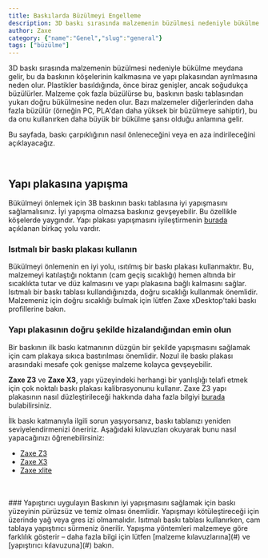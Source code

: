 ```yaml
---
title: Baskılarda Büzülmeyi Engelleme
description: 3D baskı sırasında malzemenin büzülmesi nedeniyle bükülme meydana gelir, bu da baskının köşelerinin kalkmasına ve yapı plakasından ayrılmasına neden olur.
author: Zaxe
category: {"name":"Genel","slug":"general"}
tags: ["büzülme"]
---
```


3D baskı sırasında malzemenin büzülmesi nedeniyle bükülme meydana gelir, bu da baskının köşelerinin kalkmasına ve yapı plakasından ayrılmasına neden olur. Plastikler basıldığında, önce biraz genişler, ancak soğudukça büzülürler. Malzeme çok fazla büzülürse bu, baskının baskı tablasından yukarı doğru bükülmesine neden olur. Bazı malzemeler diğerlerinden daha fazla büzülür (örneğin PC, PLA'dan daha yüksek bir büzülmeye sahiptir), bu da onu kullanırken daha büyük bir bükülme şansı olduğu anlamına gelir.

Bu sayfada, baskı çarpıklığının nasıl önleneceğini veya en aza indirileceğini açıklayacağız.

<br/>

## Yapı plakasına yapışma
Bükülmeyi önlemek için 3B baskının baskı tablasına iyi yapışmasını sağlamalısınız. İyi yapışma olmazsa baskınız gevşeyebilir. Bu özellikle köşelerde yaygındır. Yapı plakası yapışmasını iyileştirmenin [burada](#) açıklanan birkaç yolu vardır.

### Isıtmalı bir baskı plakası kullanın
Bükülmeyi önlemenin en iyi yolu, ısıtılmış bir baskı plakası kullanmaktır. Bu, malzemeyi katılaştığı noktanın (cam geçiş sıcaklığı) hemen altında bir sıcaklıkta tutar ve düz kalmasını ve yapı plakasına bağlı kalmasını sağlar. Isıtmalı bir baskı tablası kullandığınızda, doğru sıcaklığı kullanmak önemlidir. Malzemeniz için doğru sıcaklığı bulmak için lütfen Zaxe xDesktop'taki baskı profillerine bakın.

### Yapı plakasının doğru şekilde hizalandığından emin olun
Bir baskının ilk baskı katmanının düzgün bir şekilde yapışmasını sağlamak için cam plakaya sıkıca bastırılması önemlidir. Nozul ile baskı plakası arasındaki mesafe çok genişse malzeme kolayca gevşeyebilir.

**Zaxe Z3** ve **Zaxe X3**, yapı yüzeyindeki herhangi bir yanlışlığı telafi etmek için çok noktalı baskı plakası kalibrasyonunu kullanır. Zaxe Z3 yapı plakasının nasıl düzleştirileceği hakkında daha fazla bilgiyi [burada](#) bulabilirsiniz.

İlk baskı katmanıyla ilgili sorun yaşıyorsanız, baskı tablanızı yeniden seviyelendirmenizi öneririz. Aşağıdaki kılavuzları okuyarak bunu nasıl yapacağınızı öğrenebilirsiniz:

- [Zaxe Z3](#)
- [Zaxe X3](#)
- [Zaxe xlite](#)

<br/>
<br/>
### Yapıştırıcı uygulayın
Baskının iyi yapışmasını sağlamak için baskı yüzeyinin pürüzsüz ve temiz olması önemlidir. Yapışmayı kötüleştireceği için üzerinde yağ veya gres izi olmamalıdır. Isıtmalı baskı tablası kullanırken, cam tablaya yapıştırıcı sürmeniz önerilir. Yapışma yöntemleri malzemeye göre farklılık gösterir – daha fazla bilgi için lütfen [malzeme kılavuzlarına](#) ve [yapıştırıcı kılavuzuna](#) bakın.